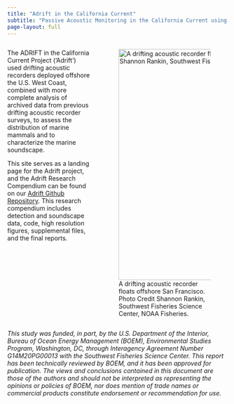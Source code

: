 ```yaml
---
title: "Adrift in the California Current"
subtitle: "Passive Acoustic Monitoring in the California Current using Drifting Recorders"
page-layout: full
---
```


::: columns
::: {.column width="40%"}
The ADRIFT in the California Current Project ('Adrift') used drifting acoustic recorders deployed offshore the U.S. West Coast, combined with more complete analysis of archived data from previous drifting acoustic recorder surveys, to assess the distribution of marine mammals and to characterize the marine soundscape.

This site serves as a landing page for the Adrift project, and the Adrift Research Compendium can be found on our [Adrift Github Repository](https://github.com/SAEL-SWFSC/Adrift). This research compendium includes detection and soundscape data, code, high resolution figures, supplemental files, and the final reports.
:::

::: {.column width="60%"}
![A drifting acoustic recorder floats offshore San Francisco. Photo Credit Shannon Rankin, Southwest Fisheries Science Center, NOAA Fisheries.](figs/drifterShip_Rankin_SWFSC_ACCESS_2021_MULTI-2019-005.JPG){fig-alt="A drifting acoustic recorder floats offshore San Francisco with a large container ship in the background. Photo Credit Shannon Rankin, Southwest Fisheries Science Center, NOAA Fisheries." width="526" fig-align="center"}
:::
:::

::: callout-note
*This study was funded, in part, by the U.S. Department of the Interior, Bureau of Ocean Energy Management (BOEM), Environmental Studies Program, Washington, DC, through Interagency Agreement Number G14M20PG00013 with the Southwest Fisheries Science Center. This report has been technically reviewed by BOEM, and it has been approved for publication. The views and conclusions contained in this document are those of the authors and should not be interpreted as representing the opinions or policies of BOEM, nor does mention of trade names or commercial products constitute endorsement or recommendation for use.*
:::
